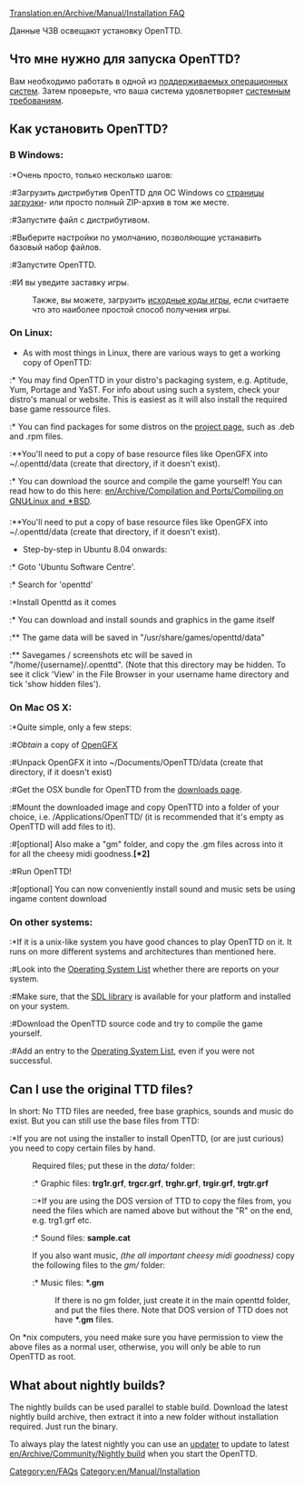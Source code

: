 [[Translation:en/Archive/Manual/Installation FAQ]]
{{ru/Перевод|en/Archive/Manual/Installation FAQ|5}}


Данные ЧЗВ освещают установку OpenTTD.

== Что мне нужно для запуска OpenTTD? ==
Вам необходимо работать в одной из [[ru/Archive/Compilation and Ports/Операционная система|поддерживаемых операционных систем]]. Затем проверьте, что ваша система удовлетворяет [[ru/Archive/Manual/Системные требования|системным требованиям]].

== Как установить OpenTTD? ==
=== В Windows: ===
:*Очень просто, только несколько шагов:
:#Загрузить дистрибутив OpenTTD для ОС Windows со [http://www.openttd.org/download-stable страницы загрузки]- или просто полный ZIP-архив в том же месте.
:#Запустите файл с дистрибутивом.
:#Выберите настройки по умолчанию, позволяющие устанавить базовый набор файлов.
:#Запустите OpenTTD.
:#И вы уведите заставку игры.

:Также, вы можете, загрузить [[ru/Development/Часто задаваемые вопросы разработчика#iskhodnyi-kod|исходные коды игры]], если считаете что это наиболее простой способ получения игры.

=== On Linux: ===
* As with most things in Linux, there are various ways to get a working copy of OpenTTD:
:* You may find OpenTTD in your distro's packaging system, e.g. Aptitude, Yum, Portage and YaST. For info about using such a system, check your distro's manual or website. This is easiest as it will also install the required base game ressource files.
:* You can find packages for some distros on the [http://www.openttd.org/download-stable project page], such as .deb and .rpm files.
:**You'll need to put a copy of base resource files like OpenGFX into ~/.openttd/data (create that directory, if it doesn't exist).
:* You can download the source and compile the game yourself! You can read how to do this here: [[en/Archive/Compilation and Ports/Compiling on GNU∕Linux and 🟉BSD]].
:**You'll need to put a copy of base resource files like OpenGFX into ~/.openttd/data (create that directory, if it doesn't exist).

* Step-by-step in Ubuntu 8.04 onwards:
:* Goto 'Ubuntu Software Centre'.
:* Search for 'openttd'
:*Install Openttd as it comes
:* You can download and install sounds and graphics in the game itself
:** The game data will be saved in "/usr/share/games/openttd/data"
:** Savegames / screenshots etc will be saved in "/home/{username}/.openttd". (Note that this directory may be hidden. To see it click 'View' in the File Browser in your username hame directory and tick 'show hidden files').

=== On Mac OS X: ===
:*Quite simple, only a few steps:
:#''Obtain'' a copy of [http://www.openttd.org/download-opengfx OpenGFX]
:#Unpack OpenGFX it into ~/Documents/OpenTTD/data (create that directory, if it doesn't exist)
:#Get the OSX bundle for OpenTTD from the [http://www.openttd.org/download-stable downloads page].
:#Mount the downloaded image and copy OpenTTD into a folder of your choice, i.e. /Applications/OpenTTD/ (it is recommended that it's empty as OpenTTD will add files to it).
:#[optional] Also make a "gm" folder, and copy the .gm files across into it for all the cheesy midi goodness.'''[*2]'''
:#Run OpenTTD!
:#[optional] You can now conveniently install sound and music sets be using ingame content download

=== On other systems: ===
:*If it is a unix-like system you have good chances to play OpenTTD on it. It runs on more different systems and architectures than mentioned here.
:#Look into the [[en/Archive/Compilation and Ports/Operating system|Operating System List]] whether there are reports on your system.
:#Make sure, that the [http://libsdl.org SDL library] is available for your platform and installed on your system.
:#Download the OpenTTD source code and try to compile the game yourself.
:#Add an entry to the [[en/Archive/Compilation and Ports/Operating system|Operating System List]], even if you were not successful.

== Can I use the original TTD files? ==

In short: No TTD files are needed, free base graphics, sounds and music do exist. But you can still use the base files from TTD:

:*If you are not using the installer to install OpenTTD, (or are just curious) you need to copy certain files by hand.
:Required files; put these in the <i>data/</i> folder:
::* Graphic files: <b>trg1r.grf</b>, <b>trgcr.grf</b>, <b>trghr.grf</b>, <b>trgir.grf</b>, <b>trgtr.grf</b>
:::*If you are using the DOS version of TTD to copy the files from, you need the files which are named above but without the "R" on the end, e.g. trg1.grf etc.
::* Sound files: <b>sample.cat</b>
:If you also want music, ''(the all important cheesy midi goodness)'' copy the following files to the  <i>gm/</i> folder:
::* Music files: <b>*.gm</b>
::If there is no gm folder, just create it in the main openttd folder, and put the files there. Note that DOS version of TTD does not have <b>*.gm</b> files.

On *nix computers, you need make sure you have permission to view the above files as a normal user, otherwise, you will only be able to run OpenTTD as root.

== What about nightly builds? ==
The nightly builds can be used parallel to stable build. Download the latest nightly build archive, then extract it into a new folder without installation required. Just run the binary.

To always play the latest nightly you can use an [[en/Archive/Community/OpenTTD Updaters|updater]] to update to latest [[en/Archive/Community/Nightly build]] when you start the OpenTTD.

[[Category:en/FAQs]]
[[Category:en/Manual/Installation]]